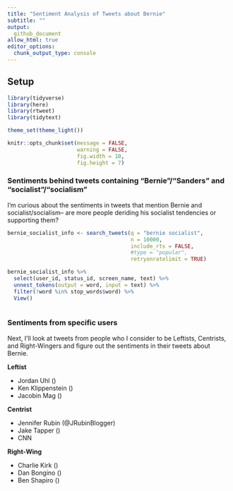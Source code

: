 ---
title: "Sentiment Analysis of Tweets about Bernie"
subtitle: ""
output:
  github_document
allow_html: true
editor_options:
  chunk_output_type: console
---
  
## Setup

```{r libs}

library(tidyverse)
library(here)
library(rtweet)
library(tidytext)

```

```{r theme_chunk_opts}

theme_set(theme_light())

knitr::opts_chunk$set(message = FALSE,
                      warning = FALSE,
                      fig.width = 10,
                      fig.height = 7)

```

### Sentiments behind tweets containing "Bernie"/"Sanders" and "socialist"/"socialism"

I'm curious about the sentiments in tweets that mention Bernie and socialist/socialism-- are more people deriding his socialist tendencies or supporting them?

```{r bernie_socialist_info}

bernie_socialist_info <- search_tweets(q = "bernie socialist",
                                       n = 10000,
                                       include_rts = FALSE, 
                                       #type = "popular",
                                       retryonratelimit = TRUE)


```

```{r}

bernie_socialist_info %>% 
  select(user_id, status_id, screen_name, text) %>% 
  unnest_tokens(output = word, input = text) %>% 
  filter(!word %in% stop_words$word) %>% 
  View()
  
```

### Sentiments from specific users

Next, I'll look at tweets from people who I consider to be Leftists, Centrists, and Right-Wingers and figure out the sentiments in their tweets about Bernie.

**Leftist**

- Jordan Uhl ()
- Ken Klippenstein ()
- Jacobin Mag ()

**Centrist**

- Jennifer Rubin (@JRubinBlogger)
- Jake Tapper ()
- CNN

**Right-Wing**

- Charlie Kirk ()
- Dan Bongino ()
- Ben Shapiro ()


```{r}



```








